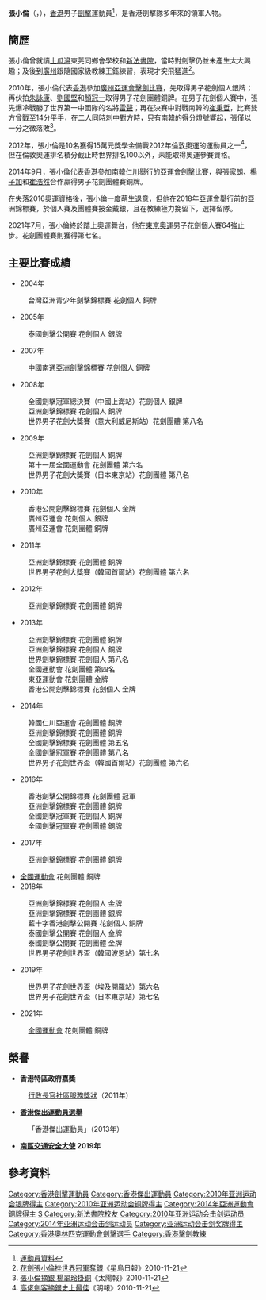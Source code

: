 {{noteTA|G1=Sports}}
{{Infobox fencer
| headercolor    = #778899
| name           = 張小倫 <br> Cheung Siu Lun
| image          = Siu Lun Cheung 2013 Fencing WCH FMS-IN t084827.jpg
| imagesize      =
| caption        = 2013年
| birthname      =
| fullname       =
| nickname       = 張小偷 <ref>[https://www.instagram.com/tv/CSJ_NUWlZdU/?utm_medium=copy_link 張小倫的Instagram帳戶]</ref>
| residence      =
| birth_date      = {{birth_date_and_age|1985|7|18}}<ref name="仁川亞運">{{cite web|title=Profile - Cheung Siu Lun|url=http://www.incheon2014ag.org/Sports/Biographies/Athletes_Profile/?ParticCode=5117988&lang=en|publisher=2014年仁川亞運會官方網站}}{{dead link|date=2018年2月 |bot=InternetArchiveBot |fix-attempted=yes }}{{en}}</ref>
| birth_place     = {{HKG-1959}}
| height         = 
| weight         = 
| weapon         = [[花劍|花劍]]
| hand           = 右手
| natlcoach      = 
| formercoach    = 
| club           = 
| headcoach      = 
| country        = {{HKG}}
| retired        = 
| fieranking     = 第60位（2022年4月18日）<br>[https://fie.org/athletes/12428 現時排名]
| medaltemplates = 
{{MedalSport | 男子[[劍擊|劍擊]]}}
{{MedalCountry|{{HKG}}}}
{{MedalCompetition | {{tsl|en|Fencing World Cup|劍擊世界盃}}}}
{{MedalSilver | 2019年 聖彼得堡 | 花劍團體}}
{{MedalBronze | 2020年 開羅 | 花劍團體}}
{{MedalCompetition | [[亞洲運動會|亞洲運動會]]}}
{{MedalSilver | [[2010年亞洲運動會|2010年 廣州]] | [[2010年亞洲運動會擊劍比賽|花劍個人]]}}
{{MedalBronze | [[2010年亞洲運動會|2010年 廣州]] | [[2010年亞洲運動會擊劍比賽|花劍團體]]}}
{{MedalBronze | [[2014年亞洲運動會|2014年 仁川]] | [[2014年亞洲運動會擊劍比賽|花劍團體]]}}
{{MedalCompetition|[[亞洲擊劍錦標賽|亞洲擊劍錦標賽]]}}
{{MedalGold|2018年 曼谷|花劍個人}}
{{MedalSilver|2018年 曼谷|花劍團體}}
{{MedalBronze|2007年 南通|花劍團體}}
{{MedalBronze|2008年 曼谷|花劍團體}}
{{MedalBronze|2009年 多哈|花劍團體}}
{{MedalBronze|2010年 首爾|花劍團體}}
{{MedalBronze|2011年 首爾|花劍團體}}
{{MedalBronze|2012年 和歌山|花劍團體}}
{{MedalBronze|2013年 上海|花劍個人}}
{{MedalBronze|2013年 上海|花劍團體}}
{{MedalBronze|2014年 水原|花劍團體}}
{{MedalBronze|2015年 新加坡|花劍團體}}
{{MedalBronze|2016年 無錫|花劍團體}}
{{MedalBronze|2017年 香港|花劍團體}}
{{MedalBronze|2019年 千葉|花劍團體}}
{{MedalCompetition|[[東亞運動會|東亞運動會]]}}
{{MedalGold|[[2013年東亞運動會|2013年 天津]]|花劍團體}}
| show-medals    = yes
}}
'''張小倫'''（'''{{lang|en|CHEUNG Siu Lun}}'''，{{bd|1985年|7月18日|catIdx=C張}}），[[香港|香港]]男子[[劍擊|劍擊]]運動員<ref>[http://2010gz.hkolympic.org/profile/cheung%20siu%20lun.pdf 運動員資料]{{dead link|date=2018年2月 |bot=InternetArchiveBot |fix-attempted=yes }}</ref>，是香港劍擊隊多年來的領軍人物。

==簡歷==
張小倫曾就讀[[土瓜灣|土瓜灣]]東莞同鄉會學校和[[新法書院|新法書院]]，當時對劍擊仍並未產生太大興趣；及後到[[廣州|廣州]]跟隨國家級教練王鈺練習，表現才突飛猛進<ref>[http://www.singtao.com/yesterday/loc/1121ao05.html 花劍張小倫挫世界冠軍奪銀]《星島日報》2010-11-21</ref>。

2010年，張小倫代表[[2010年亞洲運動會香港代表團|香港]]參加[[廣州|廣州]][[2010年亞洲運動會|亞運會]][[2010年亞洲運動會擊劍比賽|擊劍比賽]]，先取得男子花劍個人銀牌；再伙拍[[朱詠康|朱詠康]]、[[劉國堅|劉國堅]]和[[顏冠一|顏冠一]]取得男子花劍團體銅牌。在男子花劍個人賽中，張先爆冷戰勝了世界第一中國隊的名將[[雷聲|雷聲]]；再在決賽中對戰南韓的[[崔秉哲|崔秉哲]]，比賽雙方曾戰至14分平手，在二人同時刺中對方時，只有南韓的得分燈號響起，張僅以一分之微落敗<ref>[http://the-sun.on.cc/cnt/sport/20101121/00514_007.html?pubdate=20101121 張小倫摘銀 楊翠玲掛銅]《太陽報》2010-11-21</ref>。

2012年，張小倫是10名獲得15萬元獎學金備戰2012年[[倫敦奧運|倫敦奧運]]的運動員之一<ref>[http://hk.sports.yahoo.com/article/local/996661.html 高佬劍客摘銀史上最佳]《明報》2010-11-21</ref>，但在倫敦奧運排名積分截止時世界排名100以外，未能取得奧運參賽資格。

2014年9月，張小倫代表[[2014年亞洲運動會香港代表團|香港]]參加[[南韓|南韓]][[仁川|仁川]]舉行的[[2014年亞洲運動會|亞運會]][[2014年亞洲運動會擊劍比賽|劍擊比賽]]，與[[張家朗|張家朗]]、[[楊子加|楊子加]]和[[崔浩然_(劍擊運動員)|崔浩然]]合作贏得男子花劍團體賽銅牌。

在失落2016奧運資格後，張小倫一度萌生退意，但他在2018年[[2018年亞洲運動會|亞運會]]舉行前的亞洲錦標賽，於個人賽及團體賽披金戴銀，且在教練極力挽留下，選擇留隊。

2021年7月，張小倫終於踏上奧運舞台，他在[[2020年夏季奧林匹克運動會|東京奧運]]男子花劍個人賽64強止步。花劍團體賽則獲得第七名。

==主要比賽成績==
*2004年
:台灣亞洲青少年劍擊錦標賽 花劍個人 銅牌
*2005年
:泰國劍擊公開賽 花劍個人 銀牌
*2007年
:中國南通亞洲劍擊錦標賽 花劍個人 銅牌
*2008年
:全國劍擊冠軍總決賽（中國上海站）花劍個人 銀牌
:亞洲劍擊錦標賽 花劍個人 銅牌
:世界男子花劍大獎賽（意大利威尼斯站）花劍團體 第八名
*2009年
:亞洲劍擊錦標賽 花劍個人 銅牌
:第十一屆全國運動會 花劍團體 第六名
:世界男子花劍大獎賽（日本東京站）花劍團體 第八名
*2010年
:香港公開劍擊錦標賽 花劍個人 金牌
:廣州亞運會 花劍個人 銀牌
:廣州亞運會 花劍團體 銅牌
*2011年
:亞洲劍擊錦標賽 花劍團體 銅牌
:世界男子花劍大獎賽（韓國首爾站）花劍團體 第六名
*2012年
:亞洲劍擊錦標賽 花劍團體 銅牌
*2013年
:亞洲劍擊錦標賽 花劍團體 銅牌
:亞洲劍擊錦標賽 花劍個人 銅牌
:世界劍擊錦標賽 花劍個人 第八名
:全國運動會 花劍團體 第四名
:東亞運動會 花劍團體 金牌
:香港公開劍擊錦標賽 花劍個人 金牌
*2014年
:韓國仁川亞運會 花劍團體 銅牌
:亞洲劍擊錦標賽 花劍團體 銅牌
:全國劍擊錦標賽 花劍團體 第五名
:全國劍擊冠軍賽 花劍團體 第八名
:世界男子花劍世界盃（韓國首爾站）花劍團體 第六名
*2016年
:香港劍擊公開錦標賽 花劍團體 冠軍
:亞洲劍擊錦標賽 花劍團體 銅牌
:全國劍擊冠軍賽 花劍個人 銅牌
:全國劍擊冠軍賽 花劍團體 銅牌
*2017年
:亞洲劍擊錦標賽 花劍團體 銅牌
*[[中華人民共和國第十三屆運動會|全國運動會]] 花劍團體 銅牌
*2018年
:亞洲劍擊錦標賽 花劍個人 金牌
:亞洲劍擊錦標賽 花劍團體 銀牌
:藍十字香港劍擊公開賽 花劍個人 銅牌
:泰國劍擊公開賽 花劍個人 金牌 
:泰國劍擊公開賽 花劍團體 金牌
:世界男子花劍世界盃（韓國波恩站）第七名
*2019年
:世界男子花劍世界盃（埃及開羅站）第六名
:世界男子花劍世界盃（日本東京站）第七名
*2021年
:[[中華人民共和國第十四屆運動會|全國運動會]] 花劍團體 銅牌

==榮譽==
*'''香港特區政府嘉獎'''
:[[行政長官社區服務獎狀|行政長官社區服務獎狀]]（2011年）

*'''[[香港傑出運動員選舉|香港傑出運動員選舉]]'''
:「香港傑出運動員」（2013年）

*'''[[南區交通安全大使|南區交通安全大使]] 2019年'''

==參考資料==
{{Reflist}}

{{DEFAULTSORT:CHEUNG Siu Lun}}
[[Category:香港劍擊運動員|Category:香港劍擊運動員]]
[[Category:香港傑出運動員|Category:香港傑出運動員]]
[[Category:2010年亚洲运动会银牌得主|Category:2010年亚洲运动会银牌得主]]
[[Category:2010年亚洲运动会铜牌得主|Category:2010年亚洲运动会铜牌得主]]
[[Category:2014年亞洲運動會銅牌得主|Category:2014年亞洲運動會銅牌得主]]
[[Category:張姓|S]]
[[Category:新法書院校友|Category:新法書院校友]]
[[Category:2010年亚洲运动会击剑运动员|Category:2010年亚洲运动会击剑运动员]]
[[Category:2014年亚洲运动会击剑运动员|Category:2014年亚洲运动会击剑运动员]]
[[Category:亚洲运动会击剑奖牌得主|Category:亚洲运动会击剑奖牌得主]]
[[Category:香港奧林匹克運動會劍擊選手|Category:香港奧林匹克運動會劍擊選手]]
[[Category:香港擊劍教練|Category:香港擊劍教練]]